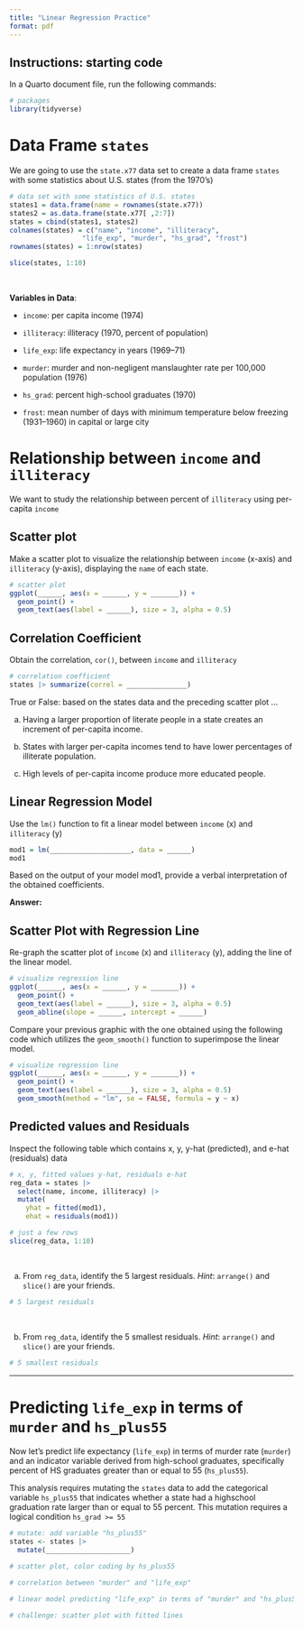 ```yaml
---
title: "Linear Regression Practice"
format: pdf
---
```


## Instructions: starting code

In a Quarto document file, run the following commands:

```r
# packages
library(tidyverse)
```


# Data Frame `states`

We are going to use the `state.x77` data set to create a data frame `states`
with some statistics about U.S. states (from the 1970's)

```r
# data set with some statistics of U.S. states
states1 = data.frame(name = rownames(state.x77))
states2 = as.data.frame(state.x77[ ,2:7])
states = cbind(states1, states2)
colnames(states) = c("name", "income", "illiteracy", 
                  "life_exp", "murder", "hs_grad", "frost")
rownames(states) = 1:nrow(states)

slice(states, 1:10)
```

\

__Variables in Data__:

- `income`: per capita income (1974)

- `illiteracy`: illiteracy (1970, percent of population)

- `life_exp`: life expectancy in years (1969–71)

- `murder`: murder and non-negligent manslaughter rate per 100,000 population (1976)

- `hs_grad`: percent high-school graduates (1970)

- `frost`: mean number of days with minimum temperature below freezing (1931–1960) in capital or large city


# Relationship between `income` and `illiteracy`

We want to study the relationship between percent of `illiteracy` using per-capita `income`


## Scatter plot

Make a scatter plot to visualize the relationship between `income` (x-axis) and 
`illiteracy` (y-axis), displaying the `name` of each state.

```r
# scatter plot
ggplot(______, aes(x = ______, y = _______)) + 
  geom_point() +
  geom_text(aes(label = ______), size = 3, alpha = 0.5)
```


## Correlation Coefficient

Obtain the correlation, `cor()`, between `income` and `illiteracy`

```r
# correlation coefficient
states |> summarize(correl = _______________)
```

True or False: based on the states data and the preceding scatter plot ...

a) Having a larger proportion of literate people in a state creates an increment of per-capita income. 

b) States with larger per-capita incomes tend to have lower percentages of illiterate population.

c) High levels of per-capita income produce more educated people.


## Linear Regression Model

Use the `lm()` function to fit a linear model between `income` (x) and `illiteracy` (y)

```r
mod1 = lm(____________________, data = ______)
mod1
```

Based on the output of your model mod1, provide a verbal interpretation of the obtained coefficients.

__Answer:__ 


## Scatter Plot with Regression Line

Re-graph the scatter plot of `income` (x) and `illiteracy` (y), adding the line 
of the linear model. 

```r
# visualize regression line
ggplot(______, aes(x = ______, y = _______)) + 
  geom_point() +
  geom_text(aes(label = ______), size = 3, alpha = 0.5)
  geom_abline(slope = ______, intercept = ______)
```


Compare your previous graphic with the one obtained using the following code
which utilizes the `geom_smooth()` function to superimpose the linear model.

```r
# visualize regression line
ggplot(______, aes(x = ______, y = _______)) + 
  geom_point() +
  geom_text(aes(label = ______), size = 3, alpha = 0.5)
  geom_smooth(method = "lm", se = FALSE, formula = y ~ x)
```


## Predicted values and Residuals

Inspect the following table which contains x, y, y-hat (predicted), and e-hat (residuals) data

```r
# x, y, fitted values y-hat, residuals e-hat
reg_data = states |>
  select(name, income, illiteracy) |>
  mutate(
    yhat = fitted(mod1),
    ehat = residuals(mod1))

# just a few rows
slice(reg_data, 1:10)
```

\

a) From `reg_data`, identify the 5 largest residuals. _Hint_: `arrange()` and
`slice()` are your friends.

```r
# 5 largest residuals

```

\

b) From `reg_data`, identify the 5 smallest residuals. _Hint_: `arrange()` and
`slice()` are your friends.

```r
# 5 smallest residuals

```


-----


# Predicting `life_exp` in terms of `murder` and `hs_plus55`

Now let's predict life expectancy (`life_exp`) in terms of murder rate (`murder`)
and an indicator variable derived from high-school graduates, specifically 
percent of HS graduates greater than or equal to 55 (`hs_plus55`).

This analysis requires mutating the `states` data to add the categorical 
variable `hs_plus55` that indicates whether a state had a highschool graduation 
rate larger than or equal to 55 percent. This mutation requires a logical 
condition `hs_grad >= 55`

```r
# mutate: add variable "hs_plus55"
states <- states |> 
  mutate(_____________________)
```


```r
# scatter plot, color coding by hs_plus55

```

```r
# correlation between "murder" and "life_exp"

```

```r
# linear model predicting "life_exp" in terms of "murder" and "hs_plus55"

```

```r
# challenge: scatter plot with fitted lines

```


